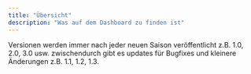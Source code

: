 ```yaml
---
title: "Übersicht"
description: "Was auf dem Dashboard zu finden ist"
---
```


<Note>
  Versionen werden immer nach jeder neuen Saison veröffentlicht z.B. 1.0, 2.0,
  3.0 usw. zwischendurch gibt es updates für Bugfixes und kleinere Änderungen
  z.B. 1.1, 1.2, 1.3.
</Note>
